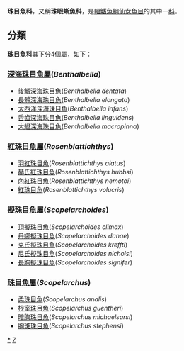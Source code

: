 {{Automatic taxobox
| color = pink
| taxon = Scopelarchidae
| image = Benthalbella infans.JPG
| image_caption = 大西洋深海珠目魚
| authority = Alcock, 1896
| subdivision_ranks = [[屬_(生物)|屬]]
| subdivision =
*見內文
}}

'''珠目魚科'''，又稱'''珠眼蜥魚科'''，是[[輻鰭魚綱|輻鰭魚綱]][[仙女魚目|仙女魚目]]的其中一[[科_(生物)|科]]。

==分類==
'''珠目魚科'''其下分4個屬，如下：
===[[深海珠目魚屬|深海珠目魚屬]](''Benthalbella'')===
*[[後鰭深海珠目魚|後鰭深海珠目魚]](''Benthalbella dentata'')
*[[長體深海珠目魚|長體深海珠目魚]](''Benthalbella elongata'')
*[[大西洋深海珠目魚|大西洋深海珠目魚]](''Benthalbella infans'')
*[[舌齒深海珠目魚|舌齒深海珠目魚]](''Benthalbella linguidens'')
*[[大翅深海珠目魚|大翅深海珠目魚]](''Benthalbella macropinna'')

===[[紅珠目魚屬|紅珠目魚屬]](''Rosenblattichthys'')===
*[[羽紅珠目魚|羽紅珠目魚]](''Rosenblattichthys alatus'')
*[[赫氏紅珠目魚|赫氏紅珠目魚]](''Rosenblattichthys hubbsi'')
*[[內紅珠目魚|內紅珠目魚]](''Rosenblattichthys nemotoi'')
*[[紅珠目魚|紅珠目魚]](''Rosenblattichthys volucris'')

===[[擬珠目魚屬|擬珠目魚屬]](''Scopelarchoides'')===
*[[頂擬珠目魚|頂擬珠目魚]](''Scopelarchoides climax'')
*[[丹娜擬珠目魚|丹娜擬珠目魚]](''Scopelarchoides danae'')
*[[克氏擬珠目魚|克氏擬珠目魚]](''Scopelarchoides kreffti'')
*[[尼氏擬珠目魚|尼氏擬珠目魚]](''Scopelarchoides nicholsi'')
*[[長胸擬珠目魚|長胸擬珠目魚]](''Scopelarchoides signifer'')

===[[珠目魚屬|珠目魚屬]](''Scopelarchus'')===
*[[柔珠目魚|柔珠目魚]](''Scopelarchus analis'')
*[[根室珠目魚|根室珠目魚]](''Scopelarchus guentheri'')
*[[暗胸珠目魚|暗胸珠目魚]](''Scopelarchus michaelsarsi'')
*[[胸斑珠目魚|胸斑珠目魚]](''Scopelarchus stephensi'')
{{Taxonbar|from=Q1501875}}

[[Category:珠眼蜥魚科|*]]
[[Category:仙女鱼目|Z]]